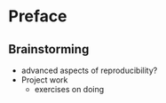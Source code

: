 # Preface {.unnumbered}

## Brainstorming

-   advanced aspects of reproducibility?
-   Project work
    -   exercises on doing
